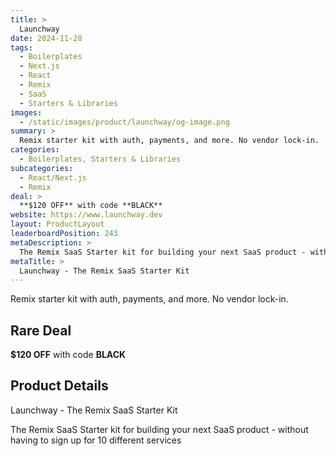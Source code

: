 ```yaml
---
title: >
  Launchway
date: 2024-11-28
tags:
  - Boilerplates
  - Next.js
  - React
  - Remix
  - SaaS
  - Starters & Libraries
images:
  - /static/images/product/launchway/og-image.png
summary: >
  Remix starter kit with auth, payments, and more. No vendor lock-in.
categories:
  - Boilerplates, Starters & Libraries
subcategories:
  - React/Next.js
  - Remix
deal: >
  **$120 OFF** with code **BLACK**
website: https://www.launchway.dev
layout: ProductLayout
leaderboardPosition: 243
metaDescription: >
  The Remix SaaS Starter kit for building your next SaaS product - without having to sign up for 10 different services
metaTitle: >
  Launchway - The Remix SaaS Starter Kit
---
```

Remix starter kit with auth, payments, and more. No vendor lock-in.

## Rare Deal

**$120 OFF** with code **BLACK**

## Product Details

Launchway - The Remix SaaS Starter Kit

The Remix SaaS Starter kit for building your next SaaS product - without having to sign up for 10 different services
